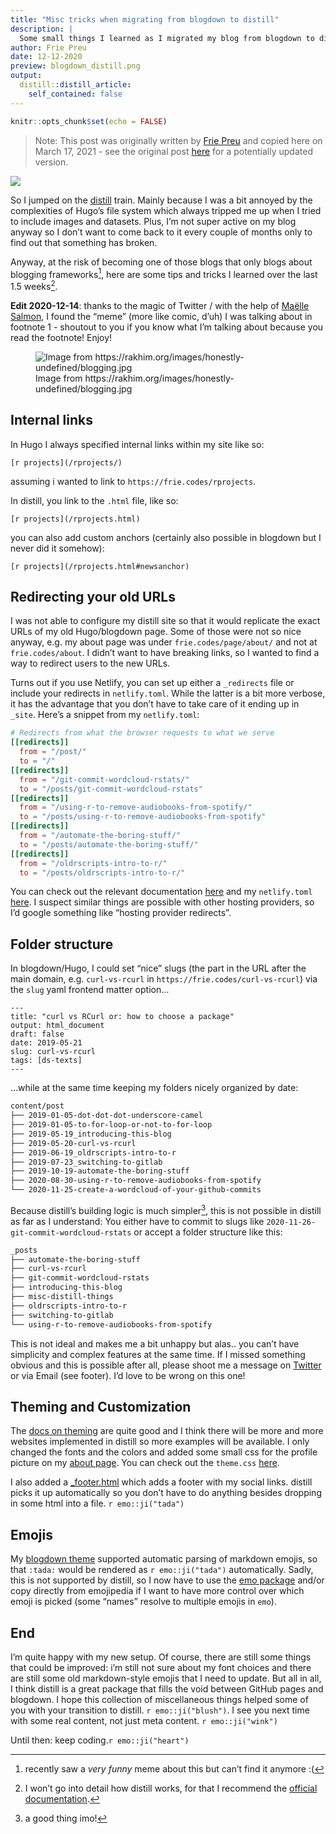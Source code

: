 ```yaml
---
title: "Misc tricks when migrating from blogdown to distill"
description: |
  Some small things I learned as I migrated my blog from blogdown to distill.
author: Frie Preu
date: 12-12-2020
preview: blogdown_distill.png
output:
  distill::distill_article:
    self_contained: false
---
```


```r
knitr::opts_chunk$set(echo = FALSE)
```

> Note: This post was originally written by [Frie Preu](https://twitter.com/ameisen_strasse) and copied here on March 17, 2021 - see the original post [here](https://frie.codes/posts/tricks-blogdown-to-distill/) for a potentially updated version.

![](blogdown_distill.png)

So I jumped on the [distill](https://rstudio.github.io/distill/) train. Mainly because I was a bit annoyed by the complexities of Hugo's file system which always tripped me up when I tried to include images and datasets. Plus, I'm not super active on my blog anyway so I don't want to come back to it every couple of months only to find out that something has broken.

Anyway, at the risk of becoming one of those blogs that only blogs about blogging frameworks^[recently saw a _very funny_ meme about this but can't find it anymore :(], here are some tips and tricks I learned over the last 1.5 weeks^[I won't go into detail how distill works, for that I recommend the [official documentation](https://rstudio.github.io/distill/).].

**Edit 2020-12-14**: thanks to the magic of Twitter / with the help of [Maëlle Salmon](https://twitter.com/ma_salmon/status/1338382964275761154), I found the "meme" (more like comic, d'uh) I was talking about in footnote 1 - shoutout to you if you know what I'm talking about because you read the footnote! Enjoy!

![Image from https://rakhim.org/images/honestly-undefined/blogging.jpg](https://rakhim.org/images/honestly-undefined/blogging.jpg){.external}

## Internal links
In Hugo I always specified internal links within my site like so:

```markup
[r projects](/rprojects/)
```

assuming i wanted to link to `https://frie.codes/rprojects`.

In distill, you link to the `.html` file, like so:
```markup
[r projects](/rprojects.html)
```

you can also add custom anchors (certainly also possible in blogdown but I never did it somehow):

```markup
[r projects](/rprojects.html#newsanchor)
```

## Redirecting your old URLs
I was not able to configure my distill site so that it would replicate the exact URLs of my old Hugo/blogdown page. Some of those were not so nice anyway, e.g. my about page was under `frie.codes/page/about/` and not at `frie.codes/about`. I didn't want to have breaking links, so I wanted to find a way to redirect users to the new URLs.

Turns out if you use Netlify, you can set up either a `_redirects` file or include your redirects in `netlify.toml`. While the latter is a bit more verbose, it has the advantage that you don't have to take care of it ending up in `_site`. Here's a snippet from my `netlify.toml`:

```toml
# Redirects from what the browser requests to what we serve
[[redirects]]
  from = "/post/"
  to = "/"
[[redirects]]
  from = "/git-commit-wordcloud-rstats/"
  to = "/posts/git-commit-wordcloud-rstats"
[[redirects]]
  from = "/using-r-to-remove-audiobooks-from-spotify/"
  to = "/posts/using-r-to-remove-audiobooks-from-spotify"
[[redirects]]
  from = "/automate-the-boring-stuff/"
  to = "/posts/automate-the-boring-stuff/"
[[redirects]]
  from = "/oldrscripts-intro-to-r/"
  to = "/posts/oldrscripts-intro-to-r/"
```

You can check out the relevant documentation [here](https://docs.netlify.com/routing/redirects/) and my `netlify.toml` [here](https://gitlab.com/friep/blog/-/blob/main/netlify.toml). I suspect similar things are possible with other hosting providers, so I'd google something like "hosting provider redirects".

## Folder structure

In blogdown/Hugo, I could set "nice" slugs (the part in the URL after the main domain, e.g. `curl-vs-rcurl` in `https://frie.codes/curl-vs-rcurl`) via the `slug` yaml frontend matter option...

```markup
---
title: "curl vs RCurl or: how to choose a package"
output: html_document
draft: false
date: 2019-05-21
slug: curl-vs-rcurl
tags: [ds-texts]
---
```

...while at the same time keeping my folders nicely organized by date:


```bash
content/post
├── 2019-01-05-dot-dot-dot-underscore-camel
├── 2019-01-05-to-for-loop-or-not-to-for-loop
├── 2019-05-19_introducing-this-blog
├── 2019-05-20-curl-vs-rcurl
├── 2019-06-19_oldrscripts-intro-to-r
├── 2019-07-23_switching-to-gitlab
├── 2019-10-19-automate-the-boring-stuff
├── 2020-08-30-using-r-to-remove-audiobooks-from-spotify
└── 2020-11-25-create-a-wordcloud-of-your-github-commits
```

Because distill's building logic is much simpler^[a good thing imo!], this is not possible in distill as far as I understand: You either have to commit to slugs like `2020-11-26-git-commit-wordcloud-rstats` or accept a folder structure like this:

```bash
_posts
├── automate-the-boring-stuff
├── curl-vs-rcurl
├── git-commit-wordcloud-rstats
├── introducing-this-blog
├── misc-distill-things
├── oldrscripts-intro-to-r
├── switching-to-gitlab
└── using-r-to-remove-audiobooks-from-spotify
```

This is not ideal and makes me a bit unhappy but alas.. you can't have simplicity and complex features at the same time. If I missed something obvious and this is possible after all, please shoot me a message on [Twitter](https://twitter.com/ameisen_strasse) or via Email (see footer). I'd love to be wrong on this one!

## Theming and Customization
The [docs on theming](https://rstudio.github.io/distill/#theming) are quite good and I think there will be more and more websites implemented in distill so more examples will be available. I only changed the fonts and the colors and added some small css for the profile picture on my [about page](/about.html). You can check out the `theme.css` [here](https://gitlab.com/friep/blog/-/blob/main/theme.css).

I also added a [_footer.html](https://gitlab.com/friep/blog/-/blob/main/_footer.html) which adds a footer with my social links. distill picks it up automatically so you don't have to do anything besides dropping in some html into a file. `r emo::ji("tada")`

## Emojis
My [blogdown theme](https://github.com/halogenica/beautifulhugo) supported automatic parsing of markdown emojis, so that `:tada:` would be rendered as `r emo::ji("tada")` automatically. Sadly, this is not supported by distill, so I now have to use the [emo package](https://github.com/hadley/emo) and/or copy directly from emojipedia if I want to have more control over which emoji is picked (some "names" resolve to multiple emojis in `emo`).

## End
I'm quite happy with my new setup. Of course, there are still some things that could be improved: i'm still not sure about my font choices and there are still some old markdown-style emojis that I need to update. But all in all, I think distill is a great package that fills the void between GitHub pages and blogdown.
I hope this collection of miscellaneous things helped some of you with your transition to distill. `r emo::ji("blush")`.
I see you next time with some real content, not just meta content. `r emo::ji("wink")`

Until then: keep coding.`r emo::ji("heart")`

